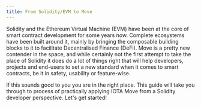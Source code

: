 ```yaml
---
title: From Solidity/EVM to Move
---
```


Solidity and the Ethereum Virtual Machine (EVM) have been at the core of smart contract development for some years now. Complete ecosystems have been built around it, mainly by bringing the composable building blocks to it to facilitate Decentralised Finance (DeFi). Move is a pretty new contender in the space, and while certainly not the first attempt to take the place of Solidity it does do a lot of things right that will help developers, projects and end-users to set a new standard when it comes to smart contracts, be it in safety, usability or feature-wise.

If this sounds good to you you are in the right place. This guide will take you through to process of practically applying IOTA Move from a Solidity developer perspective. Let's get started!